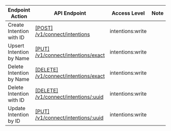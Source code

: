 | Endpoint Action      | API Endpoint           | Access Level   | Note   |
| -------------------- | ---------------------- | -------------- | ------ |
Create Intention with ID|[[POST] /v1/connect/intentions](https://www.consul.io/api-docs/connect/intentions#create-intention-with-id)|intentions:write|
Upsert Intention by Name|[[PUT] /v1/connect/intentions/exact](https://www.consul.io/api-docs/connect/intentions#upsert-intention-by-name)|intentions:write|
Delete Intention by Name|[[DELETE] /v1/connect/intentions/exact](https://www.consul.io/api-docs/connect/intentions#delete-intention-by-name)|intentions:write|
Delete Intention with ID|[[DELETE] /v1/connect/intentions/:uuid](https://www.consul.io/api-docs/connect/intentions#delete-intention-by-id)|intentions:write|
Update Intention by ID|[[PUT] /v1/connect/intentions/:uuid](https://www.consul.io/api-docs/connect/intentions#update-intention-by-id)|intentions:write|
